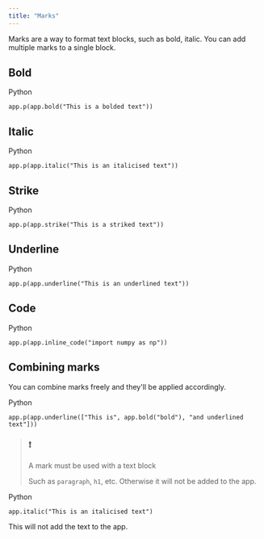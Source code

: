 ```yaml
---
title: "Marks"
---
```


Marks are a way to format text blocks, such as bold, italic. You can add multiple marks to a single block.

## Bold

Python

`app.p(app.bold("This is a bolded text"))
`

## Italic

Python

`app.p(app.italic("This is an italicised text"))
`

## Strike

Python

`app.p(app.strike("This is a striked text"))
`

## Underline

Python

`app.p(app.underline("This is an underlined text"))
`

## Code

Python

`app.p(app.inline_code("import numpy as np"))
`

## Combining marks

You can combine marks freely and they'll be applied accordingly.

Python

`app.p(app.underline(["This is", app.bold("bold"), "and underlined text"]))
`

> ### ❗️
> 
> A mark must be used with a text block
> 
> Such as `paragraph`, `h1`, etc. Otherwise it will not be added to the app.

Python

`app.italic("This is an italicised text")
`

This will not add the text to the app.